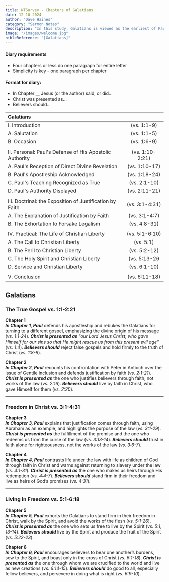 ```yaml
---
title: NTSurvey - Chapters of Galatians
date: 12-10-2024
author: "Dave Haines"
category: "Sermon Notes"
description: "In this study, Galatians is viewed as the earliest of Paul's writings, being penned shortly after Paul's first missionary journey.  This would give the book a date of late A.D. 48 or early A.D. 49.  The place of writing would be Antioch of Syria"
image: "/images/welcome.jpg"
bibleReference: "[Galatians]"
---
```


#### Diary requirements
- Four chapters or less do one paragraph for entire letter
- Simplicity is key - one paragraph per chapter

#### Format for diary:
- In Chapter __ Jesus (or the author) said, or did...
- Christ was presented as...
- Believers should...

| **Galatians** | | 
|:------- |:-------:|
| I. Introduction | (vs. 1:1-9) |
| A. Salutation | (vs. 1:1-5) |
| B. Occasion | (vs. 1:6-9) |
|  |  |
| II. Personal: Paul's Defense of His Apostolic Authority | (vs. 1:10-2:21) |
| A. Paul's Reception of Direct Divine Revelation | (vs. 1:10-17) |
| B. Paul's Apostleship Acknowledged| (vs. 1:18-24) |
| C. Paul's Teaching Recognized as True | (vs. 2:1-10) |
| D. Paul's Authority Displayed | (vs. 2:11-21) |
|  |  |
| III. Doctrinal: the Exposition of Justification by Faith | (vs. 3:1-4:31) |
| A. The Explanation of Justification by Faith | (vs. 3:1-4:7) |
| B. The Exhortation to Forsake Legalism | (vs. 4:8-31) |
|  |  |
| IV. Practical: The Life of Christian Liberty| (vs. 5:1-6:10) |
| A. The Call to Christian Liberty | (vs. 5:1) |
| B. The Peril to Christian Liberty | (vs. 5:2-12) |
| C. The Holy Spirit and Christian Liberty | (vs. 5:13-26 |
| D. Service and Christian Liberty | (vs. 6:1-10) |
|  |  |
| V. Conclusion | (vs. 6:11-18) |

## Galatians

### The True Gospel vs. 1:1-2:21

**Chapter 1**  
**_In Chapter 1, Paul_** defends his apostleship and rebukes the Galatians for turning to a different gospel, emphasizing the divine origin of his message (*vs. 1:1-24*). **_Christ is presented as_** *"our Lord Jesus Christ, who gave Himself for our sins so that He might rescue us from this present evil age"* (*vs. 1:4*). **_Believers should_** reject false gospels and hold firmly to the truth of Christ (*vs. 1:8-9*).

**Chapter 2**  
**_In Chapter 2, Paul_** recounts his confrontation with Peter in Antioch over the issue of Gentile inclusion and defends justification by faith (*vs. 2:1-21*). **_Christ is presented as_** the one who justifies believers through faith, not works of the law (*vs. 2:16*). **_Believers should_** live by faith in Christ, who gave Himself for them (*vs. 2:20*).

---

### Freedom in Christ vs. 3:1-4:31

**Chapter 3**  
**_In Chapter 3, Paul_** explains that justification comes through faith, using Abraham as an example, and highlights the purpose of the law (*vs. 3:1-29*). **_Christ is presented as_** the fulfillment of the promise and the one who redeems us from the curse of the law (*vs. 3:13-14*). **_Believers should_** trust in faith alone for righteousness, not the works of the law (*vs. 3:6-7*).

**Chapter 4**  
**_In Chapter 4, Paul_** contrasts life under the law with life as children of God through faith in Christ and warns against returning to slavery under the law (*vs. 4:1-31*). **_Christ is presented as_** the one who makes us heirs through His redemption (*vs. 4:4-7*). **_Believers should_** stand firm in their freedom and live as heirs of God’s promises (*vs. 4:31*).

---

### Living in Freedom vs. 5:1-6:18

**Chapter 5**  
**_In Chapter 5, Paul_** exhorts the Galatians to stand firm in their freedom in Christ, walk by the Spirit, and avoid the works of the flesh (*vs. 5:1-26*). **_Christ is presented as_** the one who sets us free to live by the Spirit (*vs. 5:1, 13-14*). **_Believers should_** live by the Spirit and produce the fruit of the Spirit (*vs. 5:22-23*).

**Chapter 6**  
**_In Chapter 6, Paul_** encourages believers to bear one another’s burdens, sow to the Spirit, and boast only in the cross of Christ (*vs. 6:1-18*). **_Christ is presented as_** the one through whom we are crucified to the world and live as new creations (*vs. 6:14-15*). **_Believers should_** do good to all, especially fellow believers, and persevere in doing what is right (*vs. 6:9-10*).
